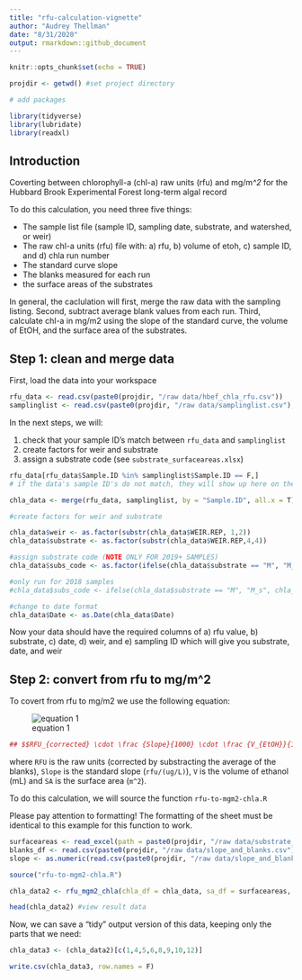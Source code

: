 ```yaml
---
title: "rfu-calculation-vignette"
author: "Audrey Thellman"
date: "8/31/2020"
output: rmarkdown::github_document
---
```


```r
knitr::opts_chunk$set(echo = TRUE)

projdir <- getwd() #set project directory 

# add packages 

library(tidyverse)
library(lubridate)
library(readxl)

```

## Introduction

Coverting between chlorophyll-a (chl-a) raw units (rfu) and mg/m*\^2* for the Hubbard Brook Experimental Forest long-term algal record

To do this calculation, you need three five things: 

* The sample list file (sample ID, sampling date, substrate, and watershed, or weir)
* The raw chl-a units (rfu) file with: a) rfu, b) volume of etoh, c) sample ID, and d) chla run number
* The standard curve slope 
* The blanks measured for each run 
* the surface areas of the substrates

In general, the caclulation will first, merge the raw data with the sampling listing. Second, subtract average blank values from each run. Third, calculate chl-a in mg/m2 using the slope of the standard curve, the volume of EtOH, and the surface area of the substrates. 

## Step 1: clean and merge data 

First, load the data into your workspace

```r
rfu_data <- read.csv(paste0(projdir, "/raw data/hbef_chla_rfu.csv"))
samplinglist <- read.csv(paste0(projdir, "/raw data/samplinglist.csv"), skip = 1)
```

In the next steps, we will: 

1) check that your sample ID's match between `rfu_data` and `samplinglist` 
2) create factors for weir and substrate
3) assign a substrate code (see `substrate_surfaceareas.xlsx`)

```r

rfu_data[rfu_data$Sample.ID %in% samplinglist$Sample.ID == F,]
# if the data's sample ID's do not match, they will show up here on the rfu_data file, check for typos 

chla_data <- merge(rfu_data, samplinglist, by = "Sample.ID", all.x = T) #merge two dataframes by SampleID, keeping all of those values 

#create factors for weir and substrate 

chla_data$weir <- as.factor(substr(chla_data$WEIR.REP, 1,2))
chla_data$substrate <- as.factor(substr(chla_data$WEIR.REP,4,4))

#assign substrate code (NOTE ONLY FOR 2019+ SAMPLES)
chla_data$subs_code <- as.factor(ifelse(chla_data$substrate == "M", "M_b", "T"))

#only run for 2018 samples 
#chla_data$subs_code <- ifelse(chla_data$substrate == "M", "M_s", chla_data$substrate)

#change to date format 
chla_data$Date <- as.Date(chla_data$Date)

```
Now your data should have the required columns of a) rfu value, b) substrate, c) date, d) weir, and e) sampling ID which will give you substrate, date, and weir 

## Step 2: convert from rfu to mg/m^2

To covert from rfu to mg/m2 we use the following equation: 

![equation 1](raw data/equation_image.PNG)
```r
## $$RFU_{corrected} \cdot \frac {Slope}{1000} \cdot \frac {V_{EtOH}}{1000}\cdot \frac {1}{SA}$$
```

where `RFU` is the raw units (corrected by substracting the average of the blanks), `Slope` is the standard slope  (`rfu/(ug/L)`), `V` is the volume of ethanol (mL) and `SA` is the surface area (`m^2`). 

To do this calculation, we will source the function `rfu-to-mgm2-chla.R`

Please pay attention to formatting! The formatting of the sheet must be identical to this example for this function to work. 

```r
surfaceareas <- read_excel(path = paste0(projdir, "/raw data/substrate_surfaceareas.xlsx"), sheet = 1)
blanks_df <- read.csv(paste0(projdir, "/raw data/slope_and_blanks.csv"))[1:2]
slope <- as.numeric(read.csv(paste0(projdir, "/raw data/slope_and_blanks.csv"))[1,3])

source("rfu-to-mgm2-chla.R")

chla_data2 <- rfu_mgm2_chla(chla_df = chla_data, sa_df = surfaceareas, slp = slope, blank_df = blanks_df)

head(chla_data2) #view result data 
```

Now, we can save a "tidy" output version of this data, keeping only the parts that we need: 

``` r
chla_data3 <- (chla_data2)[c(1,4,5,6,8,9,10,12)]

write.csv(chla_data3, row.names = F)

```
